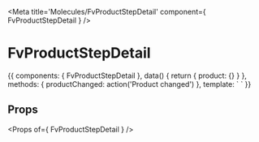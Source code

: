 
<Meta title='Molecules/FvProductStepDetail' component={ FvProductStepDetail } />

# FvProductStepDetail

<Canvas>
<Story name='Common' height='150px'>{{
  components: { FvProductStepDetail },
  data() {
    return {
      product: {}
    }
  },
  methods: {
    productChanged: action('Product changed')
  },
  template: `<FvProductStepDetail
    :product="product"
    @product:changed="productChanged"
  >
  </FvProductStepDetail>`
}}</Story>
</Canvas>

## Props

<Props of={ FvProductStepDetail } />

